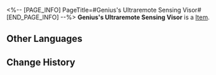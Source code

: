 <%-- [PAGE_INFO]
PageTitle=#Genius's Ultraremote Sensing Visor#
[END_PAGE_INFO] --%>
{{Item Infobox
|id          = 31081
|image       = Item Genius's Ultraremote Sensing Visor.png
|type        = 
|invCategory = Relics
|rarity      = 2
|effect      = 
|description = A pair of communication goggles embedded with ultraremote sensing technology that breaks through the shackles of limited transmission and remote distances.
|source1     = [[Cavern of Corrosion: Everwinter Hill]]
}}
'''Genius's Ultraremote Sensing Visor''' is a [[Item]].

==Other Languages==
{{Other Languages
|en   = Genius's Ultraremote Sensing Visor
|zhs  = 天才的超距遥感
|zht  = 天才的超距遙感
|ja   = 天才の超距離センシング
|ko   = 지니어스의 초원격 감지
|es   = Lentes de teledetección de ultraalcance del genio
|fr   = Ultraviseur à distance de génie
|ru   = Сверхдальний визор гения
|th   = Genius's Ultraremote Sensing Visor
|vi   = Cảm Biến Từ Xa Của Thiên Tài
|de   = Ultrasignalbrille des Genies
|id   = Genius's Ultraremote Sensing Visor
|pt   = Visor Sensorial Ultrarremoto do Gênio
}}

==Change History==
{{Change History|1.0}}